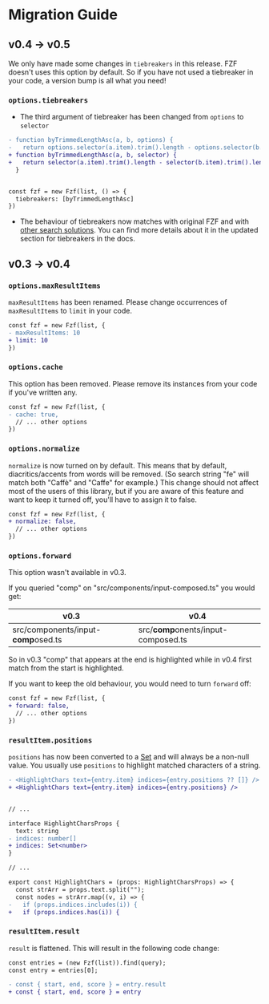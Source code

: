 
<Seo title="Migration Guide" />

# Migration Guide

## v0.4 → v0.5

We only have made some changes in `tiebreakers` in this release. FZF doesn't uses this option by default. So if you have not used a tiebreaker in your code, a version bump is all what you need!

### `options.tiebreakers`

- The third argument of tiebreaker has been changed from `options` to `selector`

```diff
- function byTrimmedLengthAsc(a, b, options) {
-   return options.selector(a.item).trim().length - options.selector(b.item).trim().length;
+ function byTrimmedLengthAsc(a, b, selector) {
+   return selector(a.item).trim().length - selector(b.item).trim().length;
  }


const fzf = new Fzf(list, () => {
  tiebreakers: [byTrimmedLengthAsc]
})
```

- The behaviour of tiebreakers now matches with original FZF and with [other search solutions](https://youtu.be/7WQ00Y-80qs?t=3195). You can find more details about it in the updated section for tiebreakers in the docs.

## v0.3 → v0.4

### `options.maxResultItems`

`maxResultItems` has been renamed. Please change occurrences of `maxResultItems` to `limit` in your code.

```diff
const fzf = new Fzf(list, {
- maxResultItems: 10
+ limit: 10
})
```

### `options.cache`

This option has been removed. Please remove its instances from your code if you've written any.

```diff
const fzf = new Fzf(list, {
- cache: true,
  // ... other options
})
```

### `options.normalize`

`normalize` is now turned on by default. This means that by default, diacritics/accents from words will be removed. (So search string "fe" will match both "Caffè" and "Caffe" for example.) This change should not affect most of the users of this library, but if you are aware of this feature and want to keep it turned off, you'll have to assign it to false.

```diff
const fzf = new Fzf(list, {
+ normalize: false,
  // ... other options
})
```

### `options.forward`

This option wasn't available in v0.3.

If you queried "comp" on "src/components/input-composed.ts" you would get:

| v0.3                                    | v0.4                                    |
| --------------------------------------- | --------------------------------------- |
| src/components/input-<b>comp</b>osed.ts | src/<b>comp</b>onents/input-composed.ts |

So in v0.3 "comp" that appears at the end is highlighted while in v0.4 first match from the start is highlighted.

If you want to keep the old behaviour, you would need to turn `forward` off:

```diff
const fzf = new Fzf(list, {
+ forward: false,
  // ... other options
})
```

### `resultItem.positions`

`positions` has now been converted to a [Set](https://developer.mozilla.org/en-US/docs/Web/JavaScript/Reference/Global_Objects/Set) and will always be a non-null value. You usually use `positions` to highlight matched characters of a string.

```diff
- <HighlightChars text={entry.item} indices={entry.positions ?? []} />
+ <HighlightChars text={entry.item} indices={entry.positions} />


// ...

interface HighlightCharsProps {
  text: string
- indices: number[]
+ indices: Set<number>
}

// ...

export const HighlightChars = (props: HighlightCharsProps) => {
  const strArr = props.text.split("");
  const nodes = strArr.map((v, i) => {
-   if (props.indices.includes(i)) {
+   if (props.indices.has(i)) {
```

### `resultItem.result`

`result` is flattened. This will result in the following code change:

```diff
const entries = (new Fzf(list)).find(query);
const entry = entries[0];

- const { start, end, score } = entry.result
+ const { start, end, score } = entry
```
